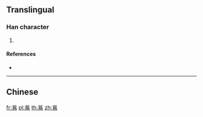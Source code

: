 {{character info/new}}
==Translingual==

===Han character===
{{Han char|rn=196|rad=鳥|as=08|sn=19|four=|canj=FFHAF|ids=⿱炏鳥}}

# {{defn|Han|sort=鳥08}}

====References====
* {{Han ref|kx=1494.101|hdz=74643.091|uh=9D91|ud=40337}}

----

==Chinese==
{{zh-see|鶯|v}}

[[fr:鶑]]
[[pl:鶑]]
[[th:鶑]]
[[zh:鶑]]